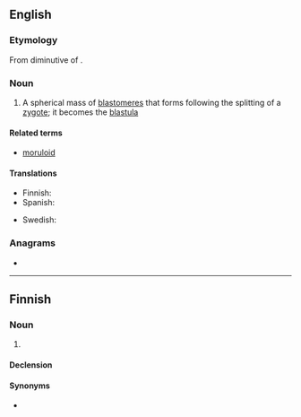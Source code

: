 {{also|mórula}}
==English==

===Etymology===
From diminutive of {{etyl|la|en}} {{m|la|morum||mulberry}}.

===Noun===
{{wikipedia}}
{{en-noun|s|morulae}}

# {{lb|en|biology}} A spherical mass of [[blastomere]]s that forms following the splitting of a [[zygote]]; it becomes the [[blastula]]

====Related terms====
* [[moruloid]]

====Translations====
{{trans-top|spherical mass of blastomeres}}
* Finnish: {{t|fi|morula}}
* Spanish: {{t|es|mórula|f}}
{{trans-mid}}
* Swedish: {{t+|sv|morula|c}}
{{trans-bottom}}

===Anagrams===
* {{anagrams|en|a=almoru|Lamour}}

----

==Finnish==

===Noun===
{{fi-noun}}

# {{lb|fi|biology}} {{l|en|morula}}

====Declension====
{{fi-decl-kulkija|morul|a}}

====Synonyms====
* {{l|fi|muurainaste}}